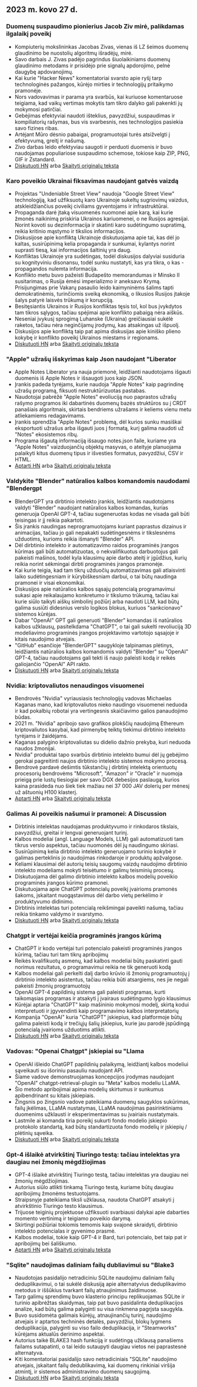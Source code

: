 

<CallToAction />

<Steps>

## 2023 m. kovo 27 d.

### Duomenų suspaudimo pionierius Jacob Ziv mirė, palikdamas ilgalaikį poveikį

- Kompiuterių mokslininkas Jacobas Zivas, vienas iš LZ šeimos duomenų glaudinimo be nuostolių algoritmų išradėjų, mirė.
- Savo darbais J. Zivas padėjo pagrindus šiuolaikiniams duomenų glaudinimo metodams ir prisidėjo prie signalų apdorojimo, pelnė daugybę apdovanojimų.
- Kai kurie "Hacker News" komentatoriai svarsto apie ryšį tarp technologinės pažangos, kūrėjo mirties ir technologijų pritaikymo pramonėje.
- Nors vadovavimas ir parama yra svarbūs, kai kuriuose komentaruose teigiama, kad vaikų vertimas mokytis tam tikro dalyko gali pakenkti jų mokymosi patirčiai.
- Gebėjimas efektyviai naudoti išteklius, pavyzdžiui, suspaudimas ir kompiliatorių rašymas, bus vis svarbesnis, nes technologijos pasiekia savo fizines ribas.
- Artėjant Mūro dėsnio pabaigai, programuotojai turės atsižvelgti į efektyvumą, greitį ir našumą.
- Zivo darbas leido efektyviau saugoti ir perduoti duomenis ir buvo naudojamas populiariose suspaudimo schemose, tokiose kaip ZIP, PNG, GIF ir Zstandard.
- [Diskutuoti HN](http://news.ycombinator.com/item?id=35316836) arba [Skaityti originalų tekstą](https://twitter.com/erlichya/status/1639973591214182400)

### Karo poveikio Ukrainai fiksavimas naudojant gatvės vaizdą

- Projektas "Undeniable Street View" naudoja "Google Street View" technologiją, kad užfiksuotų karo Ukrainoje sukeltų sugriovimų vaizdus, atskleidžiančius poveikį civiliams gyventojams ir infrastruktūrai.
- Propaganda darė įtaką visuomenės nuomonei apie karą, kai kurie žmonės naikinimą priskiria Ukrainos kariuomenei, o ne Rusijos agresijai. Norint kovoti su dezinformacija ir skatinti karo sudėtingumo supratimą, reikia kritinio mąstymo ir tikslios informacijos.
- Diskusijose apie konfliktą Ukrainoje diskutuojama apie tai, kas dėl jo kaltas, susirūpinimą kelia propaganda ir sunkumai, kylantys norint suprasti tiesą, kai informacijos šaltinių yra daug.
- Konfliktas Ukrainoje yra sudėtingas, todėl diskusijos dalyviai susiduria su kognityviniu disonansu, todėl sunku nustatyti, kas yra tikra, o kas - propagandos nulemta informacija.
- Konflikto metu buvo pažeisti Budapešto memorandumas ir Minsko II susitarimas, o Rusija ėmėsi imperializmo ir aneksavo Krymą. Prisijungimas prie Vakarų pasaulio leido kaimyninėms šalims tapti demokratinėmis, turinčiomis sveiką ekonomiką, o likusios Rusijos įtakoje šalys patyrė laisvės trūkumą ir korupciją.
- Besitęsiantis Ukrainos ir Rusijos konfliktas tęsis tol, kol bus įvykdytos tam tikros sąlygos, tačiau spėjimai apie konflikto pabaigą nėra aiškūs.
- Neseniai įvykusį sprogimą Luhanske (Ukraina) greičiausiai sukėlė raketos, tačiau nėra neginčijamų įrodymų, kas atsakingas už išpuolį.
- Diskusijos apie konfliktą taip pat apima diskusijas apie kiniško plieno kokybę ir konflikto poveikį Ukrainos miestams ir regionams.
- [Diskutuoti HN](http://news.ycombinator.com/item?id=35312352) arba [Skaityti originalų tekstą](https://theundeniablestreetview.com/)

### "Apple" užrašų išskyrimas kaip Json naudojant "Liberator

- Apple Notes Liberator yra nauja priemonė, leidžianti naudotojams išgauti duomenis iš Apple Notes ir išsaugoti juos kaip JSON.
- Įrankis padeda tyrėjams, kurie naudoja "Apple Notes" kaip pagrindinę užrašų programą, fiksuoti nestruktūrizuotas pastabas.
- Naudotojai pabrėžė "Apple Notes" evoliuciją nuo paprastos užrašų rašymo programos iki dabartinės duomenų bazės struktūros su į CRDT panašiais algoritmais, skirtais bendriems užrašams ir keliems vienu metu atliekamiems redagavimams.
- Įrankis sprendžia "Apple Notes" problemą, dėl kurios sunku masiškai eksportuoti užrašus arba išgauti juos į formatą, kurį galima naudoti už "Notes" ekosistemos ribų.
- Programa išgautą informaciją išsaugo notes.json faile, kuriame yra "Apple Notes" vaizduojančių objektų masyvas, o ateityje planuojama palaikyti kitus duomenų tipus ir išvesties formatus, pavyzdžiui, CSV ir HTML.
- [Aptarti HN](http://news.ycombinator.com/item?id=35316679) arba [Skaityti originalų tekstą](https://github.com/HamburgChimps/apple-notes-liberator)

### Valdykite "Blender" natūralios kalbos komandomis naudodami "Blendergpt

- BlenderGPT yra dirbtinio intelekto įrankis, leidžiantis naudotojams valdyti "Blender" naudojant natūralios kalbos komandas, kurias generuoja OpenAI GPT-4, tačiau sugeneruotas kodas ne visada gali būti teisingas ir jį reikia pakartoti.
- Šis įrankis naudingas neprogramuotojams kuriant paprastus dizainus ir animacijas, tačiau jo gali nepakakti sudėtingesnėms ir tikslesnėms užduotims, kurioms reikia išmanyti "Blender" API.
- Dėl dirbtinio intelekto ir automatizavimo raidos programinės įrangos kūrimas gali būti automatizuotas, o nekvalifikuotus darbuotojus gali pakeisti mašinos, todėl kyla klausimų apie darbo ateitį ir įgūdžius, kurių reikia norint sėkmingai dirbti programinės įrangos pramonėje.
- Kai kurie teigia, kad tam tikrų užduočių automatizavimas gali atlaisvinti laiko sudėtingesniam ir kūrybiškesniam darbui, o tai būtų naudinga pramonei ir visai ekonomikai.
- Diskusijos apie natūralios kalbos sąsajų potencialą programavimui sukasi apie reikalaujamo konkretumo ir tikslumo trūkumą, tačiau kai kurie siūlo taikyti aiškų simbolinį požiūrį arba naudoti LLM, kad būtų galima susiūti didesnius verslo logikos blokus, kuriuos "sankcionavo" sistemos kūrėjas.
- Dabar "OpenAI" GPT gali generuoti "Blender" komandas iš natūralios kalbos užklausų, pasitelkdama "ChatGPT", o tai gali sukelti revoliuciją 3D modeliavimo programinės įrangos projektavimo vartotojo sąsajoje ir kitais naudojimo atvejais.
- "GitHub" esančioje "BlenderGPT" saugykloje talpinamas plėtinys, leidžiantis natūralios kalbos komandomis valdyti "Blender" su "OpenAI" GPT-4, tačiau naudotojams gali tekti iš naujo paleisti kodą ir reikės galiojančio "OpenAI" API rakto.
- [Diskutuoti HN](http://news.ycombinator.com/item?id=35320571) arba [Skaityti originalų tekstą](https://github.com/gd3kr/BlenderGPT)

### Nvidia: kriptovaliutos nenaudingos visuomenei

- Bendrovės "Nvidia" vyriausiasis technologijų vadovas Michaelas Kaganas mano, kad kriptovaliutos nieko naudingo visuomenei neduoda ir kad pokalbių robotai yra vertingesnis skaičiavimo galios panaudojimo būdas.
- 2021 m. "Nvidia" apribojo savo grafikos plokščių naudojimą Ethereum kriptovaliutos kasybai, kad pirmenybę teiktų tiekimui dirbtinio intelekto tyrėjams ir žaidėjams.
- Kaganas palygino kriptovaliutas su didelio dažnio prekyba, kuri neduoda naudos žmonijai.
- Nvidia" produktai tapo svarbūs dirbtinio intelekto bumui dėl jų gebėjimo gerokai pagreitinti naujos dirbtinio intelekto sistemos mokymo procesą.
- Bendrovė pardavė dešimtis tūkstančių į dirbtinį intelektą orientuotų procesorių bendrovėms "Microsoft", "Amazon" ir "Oracle" ir nuomoja prieigą prie lustų tiesiogiai per savo DGX debesijos paslaugą, kurios kaina prasideda nuo šiek tiek mažiau nei 37 000 JAV dolerių per mėnesį už aštuonių H100 klasterį.
- [Aptarti HN](http://news.ycombinator.com/item?id=35317464) arba [Skaityti originalų tekstą](https://www.theguardian.com/technology/2023/mar/26/cryptocurrencies-add-nothing-useful-to-society-nvidia-chatbots-processing-crypto-mining)

### Galimas Ai poveikis našumui ir pramonei: A Discussion

- Dirbtinis intelektas naudojamas produktyvumo ir rinkodaros tikslais, pavyzdžiui, greitai ir lengvai generuojant turinį.
- Kalbos modeliai (angl. Language Models, LLM) gali automatizuoti tam tikrus verslo aspektus, tačiau nuomonės dėl jų naudingumo skiriasi.
- Susirūpinimą kelia dirbtinio intelekto generuojamo turinio kokybė ir galimas perteklinis jo naudojimas rinkodaroje ir produktų apžvalgose.
- Keliami klausimai dėl autorių teisių saugomų vaizdų naudojimo dirbtinio intelekto modeliams mokyti teisėtumo ir galimų teisminių procesų.
- Diskutuojama dėl galimo dirbtinio intelekto kalbos modelių poveikio programinės įrangos kūrimo pramonei.
- Diskutuojama apie ChatGPT potencialų poveikį įvairioms pramonės šakoms, įskaitant nuogąstavimus dėl darbo vietų perkėlimo ir produktyvumo didinimo.
- Dirbtinis intelektas turi potencialą reikšmingai paveikti našumą, tačiau reikia tinkamo valdymo ir svarstymo.
- [Diskutuoti HN](http://news.ycombinator.com/item?id=35312694) arba [Skaityti originalų tekstą](https://oneusefulthing.substack.com/p/superhuman-what-can-ai-do-in-30-minutes)

### Chatgpt ir vertėjai keičia programinės įrangos kūrimą

- ChatGPT ir kodo vertėjai turi potencialo pakeisti programinės įrangos kūrimą, tačiau turi tam tikrų apribojimų
- Reikės kvalifikuotų asmenų, kad kalbos modeliai būtų paskatinti gauti norimus rezultatus, o programavimui reikia ne tik generuoti kodą
- Kalbos modeliai gali perkelti dalį darbo krūvio iš žmonių programuotojų į dirbtinio intelekto asistentus, tačiau reikia būti atsargiems, nes jie negali pakeisti žmonių programuotojų
- OpenAI GPT-4 papildinių sistema gali paleisti programas, kurti taikomąsias programas ir atsakyti į įvairaus sudėtingumo lygio klausimus
- Kūrėjai aptaria "ChatGPT" kaip mašininio mokymosi modelį, skirtą kodui interpretuoti ir įgyvendinti kaip programavimo kalbos interpretatorių
- Kompanija "OpenAI" kuria "ChatGPT" įskiepius, kad platformoje būtų galima paleisti kodą ir trečiųjų šalių įskiepius, kurie jau parodė įspūdingą potencialą įvairioms užduotims atlikti.
- [Diskutuoti HN](http://news.ycombinator.com/item?id=35312609) arba [Skaityti originalų tekstą](https://andrewmayneblog.wordpress.com/2023/03/23/chatgpt-code-interpreter-magic/)

### Vadovas: "Openai Chatgpt" įskiepiai su "Llama

- OpenAI išleido ChatGPT papildinių palaikymą, leidžiantį kalbos modeliui sąveikauti su išoriniu pasauliu naudojant API.
- Šiame vadove demonstruojamas koncepcijos įrodymas naudojant "OpenAI" chatgpt-retrieval-plugin su "Meta" kalbos modeliu LLaMA.
- Šio metodo apribojimai apima modelių skirtumus ir sunkumus apibendrinant su kitais įskiepiais.
- Žingsnis po žingsnio vadove pateikiama duomenų saugyklos sukūrimas, failų įkėlimas, LLaMA nustatymas, LLaMA naudojimas pasirinktiniams duomenims užklausti ir eksperimentavimas su įvairiais nustatymais.
- Lastmile ai komanda tiria poreikį sukurti fondo modelio įskiepio protokolo standartą, kad būtų standartizuota fondo modelių ir įskiepių / plėtinių sąveika.
- [Diskutuoti HN](http://news.ycombinator.com/item?id=35315542) arba [Skaityti originalų tekstą](https://blog.lastmileai.dev/using-openais-retrieval-plugin-with-llama-d2e0b6732f14)

### Gpt-4 išlaikė atvirkštinį Tiuringo testą: tačiau intelektas yra daugiau nei žmonių mėgdžiojimas

- GPT-4 išlaikė atvirkštinį Tiuringo testą, tačiau intelektas yra daugiau nei žmonių mėgdžiojimas.
- Autorius siūlo atlikti tinkamą Tiuringo testą, kuriame būtų daugiau apribojimų žmonėms testuotojams.
- Straipsnyje pateikiama tiksli užklausa, naudota ChatGPT atsakyti į atvirkštinio Tiuringo testo klausimus.
- Trijuose teiginių projektuose užfiksuoti svarbiausi dalykai apie dabarties momento vertinimą ir teigiamo poveikio darymą.
- Skirtingi požiūriai tokiomis temomis kaip svajonė skraidyti, dirbtinio intelekto potencialas ir gyvenimo prasmė.
- Kalbos modeliai, tokie kaip GPT-4 ir Bard, turi potencialo, bet taip pat ir apribojimų bei šališkumo.
- [Aptarti HN](http://news.ycombinator.com/item?id=35313171) arba [Skaityti originalų tekstą](https://gist.github.com/rain-1/3bf56122b0ebeac929dff0f881ee8e4c)

### "Sqlite" naudojimas daliniam failų dubliavimui su "Blake3

- Naudotojas pasidalijo netradiciniu SQLite naudojimu daliniam failų deduplikavimui, o tai sukėlė diskusiją apie alternatyvius deduplikavimo metodus ir iššūkius tvarkant failų atnaujinimus žaidimuose.
- Tarp galimų sprendimų buvo klasterio principu replikuojamas SQLite ir turinio apibrėžtas skaidymas, taip pat buvo pasidalinta deduplikacijos analize, kad būtų galima palyginti su visa rinkmena pagrįsta saugykla.
- Buvo susidomėta galimais kūrėjų, atnaujinančių turinį, naudojimo atvejais ir aptartos techninės detalės, pavyzdžiui, blokų lygmens deduplikacija, palyginti su viso failo deduplikacija, ir "Steamworks" kūrėjams aktualūs derinimo aspektai.
- Autorius taikė BLAKE3 hash funkciją ir sudėtingą užklausą panašiems failams sutapatinti, o tai leido sutaupyti daugiau vietos nei paprastesnė alternatyva.
- Kiti komentatoriai pasidalijo savo netradiciniais "SQLite" naudojimo atvejais, įskaitant failų dedublikavimą, kai duomenų rinkiniai viršija atmintį, ir sistemos administravimo duomenų saugojimą.
- [Diskutuoti HN](http://news.ycombinator.com/item?id=35317419) arba [Skaityti originalų tekstą](https://sqlite.org/forum/forumpost/7fecf11e42c71a91?raw)

</Steps>
